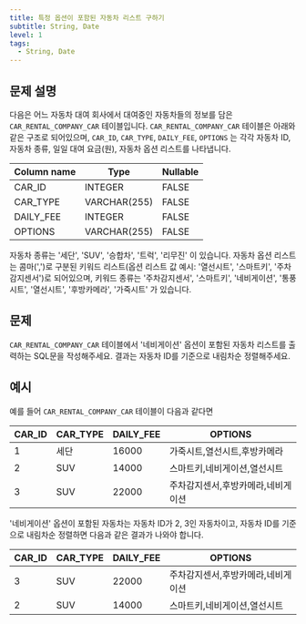 ```yaml
---
title: 특정 옵션이 포함된 자동차 리스트 구하기
subtitle: String, Date
level: 1
tags:
  - String, Date
---
```


## 문제 설명

다음은 어느 자동차 대여 회사에서 대여중인 자동차들의 정보를 담은 `CAR_RENTAL_COMPANY_CAR` 테이블입니다. `CAR_RENTAL_COMPANY_CAR` 테이블은 아래와 같은 구조로 되어있으며, `CAR_ID`, `CAR_TYPE`, `DAILY_FEE`, `OPTIONS` 는 각각 자동차 ID, 자동차 종류, 일일 대여 요금(원), 자동차 옵션 리스트를 나타냅니다.

| Column name | Type         | Nullable |
| ----------- | ------------ | -------- |
| CAR_ID      | INTEGER      | FALSE    |
| CAR_TYPE    | VARCHAR(255) | FALSE    |
| DAILY_FEE   | INTEGER      | FALSE    |
| OPTIONS     | VARCHAR(255) | FALSE    |

자동차 종류는 '세단', 'SUV', '승합차', '트럭', '리무진' 이 있습니다. 자동차 옵션 리스트는 콤마(',')로 구분된 키워드 리스트(옵션 리스트 값 예시: '열선시트', '스마트키', '주차감지센서')로 되어있으며, 키워드 종류는 '주차감지센서', '스마트키', '네비게이션', '통풍시트', '열선시트', '후방카메라', '가죽시트' 가 있습니다.

## 문제

`CAR_RENTAL_COMPANY_CAR` 테이블에서 '네비게이션' 옵션이 포함된 자동차 리스트를 출력하는 SQL문을 작성해주세요. 결과는 자동차 ID를 기준으로 내림차순 정렬해주세요.

## 예시

예를 들어 `CAR_RENTAL_COMPANY_CAR` 테이블이 다음과 같다면

| CAR_ID | CAR_TYPE | DAILY_FEE | OPTIONS                            |
| ------ | -------- | --------- | ---------------------------------- |
| 1      | 세단     | 16000     | 가죽시트,열선시트,후방카메라       |
| 2      | SUV      | 14000     | 스마트키,네비게이션,열선시트       |
| 3      | SUV      | 22000     | 주차감지센서,후방카메라,네비게이션 |

'네비게이션' 옵션이 포함된 자동차는 자동차 ID가 2, 3인 자동차이고, 자동차 ID를 기준으로 내림차순 정렬하면 다음과 같은 결과가 나와야 합니다.

| CAR_ID | CAR_TYPE | DAILY_FEE | OPTIONS                            |
| ------ | -------- | --------- | ---------------------------------- |
| 3      | SUV      | 22000     | 주차감지센서,후방카메라,네비게이션 |
| 2      | SUV      | 14000     | 스마트키,네비게이션,열선시트       |
